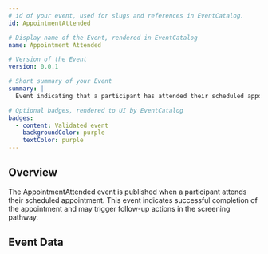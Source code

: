 ```yaml
---
# id of your event, used for slugs and references in EventCatalog.
id: AppointmentAttended

# Display name of the Event, rendered in EventCatalog
name: Appointment Attended

# Version of the Event
version: 0.0.1

# Short summary of your Event
summary: |
  Event indicating that a participant has attended their scheduled appointment.

# Optional badges, rendered to UI by EventCatalog
badges:
  - content: Validated event
    backgroundColor: purple
    textColor: purple
---
```


## Overview

The AppointmentAttended event is published when a participant attends their scheduled appointment. This event indicates successful completion of the appointment and may trigger follow-up actions in the screening pathway.

## Event Data

<Schema />
